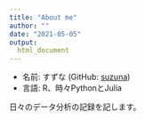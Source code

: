 ---
title: "About me"
author: ""
date: "2021-05-05"
output: 
  html_document
---

- 名前: すずな (GitHub: [suzuna](https://github.com/suzuna))
- 言語: R、時々PythonとJulia

日々のデータ分析の記録を記します。

